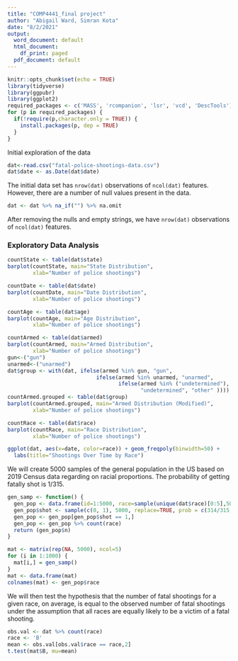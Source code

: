 ```yaml
---
title: "COMP4441_final project"
author: "Abigail Ward, Simran Kota"
date: "8/2/2021"
output:
  word_document: default
  html_document:
    df_print: paged
  pdf_document: default
---
```


```r
knitr::opts_chunk$set(echo = TRUE)
library(tidyverse)
library(ggpubr)
library(ggplot2)
required_packages <- c('MASS', 'rcompanion', 'lsr', 'vcd', 'DescTools')
for (p in required_packages) {
  if(!require(p,character.only = TRUE)) {
    install.packages(p, dep = TRUE)
  }
}
```

Initial exploration of the data

```r
dat<-read.csv("fatal-police-shootings-data.csv")
dat$date <- as.Date(dat$date)
```

The initial data set has ``nrow(dat)`` observations of ``ncol(dat)`` features. However, there are a number of null values present in the data.

``` r
dat <- dat %>% na_if("") %>% na.omit
```

After removing the nulls and empty strings, we have ``nrow(dat)`` observations of ``ncol(dat)`` features.

### Exploratory Data Analysis

``` r
countState <- table(dat$state)
barplot(countState, main="State Distribution",
        xlab="Number of police shootings")

countDate <- table(dat$date)
barplot(countDate, main="Date Distribution",
        xlab="Number of police shootings")

countAge <- table(dat$age)
barplot(countAge, main="Age Distribution",
        xlab="Number of police shootings")

countArmed <- table(dat$armed)
barplot(countArmed, main="Armed Distribution",
        xlab="Number of police shootings")
gun<-("gun")
unarmed<-("unarmed")
dat$group <- with(dat, ifelse(armed %in% gun, "gun",
                            ifelse(armed %in% unarmed, "unarmed", 
                                   ifelse(armed %in% ("undetermined"), 
                                          "undetermined", "other" ))))
countArmed.grouped <- table(dat$group)
barplot(countArmed.grouped, main="Armed Distribution (Modified)",
        xlab="Number of police shootings")

countRace <- table(dat$race)
barplot(countRace, main="Race Distribution",
        xlab="Number of police shootings")
```

``` r
ggplot(dat, aes(x=date, color=race)) + geom_freqpoly(binwidth=50) + 
  labs(title="Shootings Over Time by Race")
```
We will create 5000 samples of the general population in the US based on 2019 Census data regarding on racial proportions. The probability of getting fatally shot is 1/315.
``` r
gen_samp <- function() {
  gen_pop <- data.frame(id=1:5000, race=sample(unique(dat$race)[0:5],500000, replace=TRUE, prob = c(0.059, 0.601, 0.185, 0.134, 0.028)))
  gen_pop$shot <- sample(c(0, 1), 5000, replace=TRUE, prob = c(314/315, 1/315))
  gen_pop <- gen_pop[gen_pop$shot == 1,]
  gen_pop <- gen_pop %>% count(race)
  return (gen_pop$n)
}

mat <- matrix(rep(NA, 5000), ncol=5)
for (i in 1:1000) {
  mat[i,] = gen_samp()
}
mat <- data.frame(mat)
colnames(mat) <- gen_pop$race
```

We will then test the hypothesis that the number of fatal shootings for a given race, on average, is equal to the observed number of fatal shootings under the assumption that all races are equally likely to be a victim of a fatal shooting.
``` r
obs.val <- dat %>% count(race)
race <- 'B'
mean <- obs.val[obs.val$race == race,2]
t.test(mat$B, mu=mean)
```